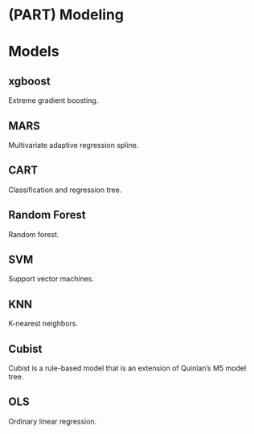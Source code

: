 # (PART) Modeling {.unnumbered}

# Models

## xgboost

Extreme gradient boosting.

## MARS

Multivariate adaptive regression spline.

## CART

Classification and regression tree.

## Random Forest

Random forest.

## SVM

Support vector machines.

## KNN

K-nearest neighbors.

## Cubist

Cubist is a rule-based model that is an extension of Quinlan's M5 model tree.

## OLS

Ordinary linear regression.

